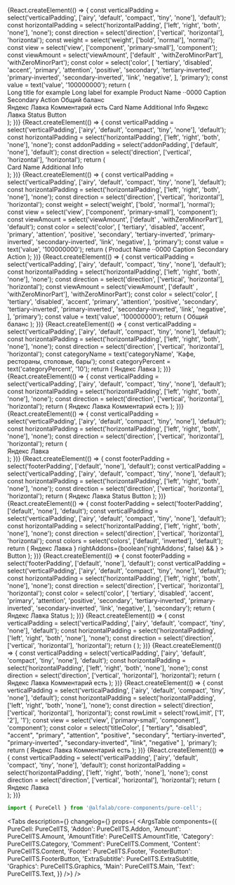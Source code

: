 



<Meta
    title='Компоненты/PureCell'
    component={PureCell}
/>


<!-- Canvas -->

<Story name='PureCell'>
    {React.createElement(() => {
    const verticalPadding = select('verticalPadding', ['airy', 'default', 'compact', 'tiny', 'none'], 'default');
    const horizontalPadding = select('horizontalPadding', ['left', 'right', 'both', 'none'], 'none');
    const direction = select('direction', ['vertical', 'horizontal'], 'horizontal');
        const weight = select('weight', ['bold', 'normal'], 'normal');
    const view = select('view', ['component', 'primary-small'], 'component');
    const viewAmount = select('viewAmount', ['default' , 'withZeroMinorPart'], 'withZeroMinorPart');
    const color = select('color',
    [
    'tertiary',
    'disabled',
    'accent',
    'primary',
    'attention',
    'positive',
    'secondary',
    'tertiary-inverted',
    'primary-inverted',
    'secondary-inverted',
    'link',
    'negative',
    ], 'primary');
    const value = text('value', '100000000');
    return (
        <div style={{
                display: 'flex', justifyContent: 'space-around'
            }}>
        <div style={{
                display: 'flex', gap: '20px', flexWrap: 'nowrap', flexDirection: 'column', flexBasis: '250px'
            }}>
        <PureCell href={ text('href', '') } verticalPadding={ verticalPadding } horizontalPadding={ horizontalPadding } direction={ direction }>
            <PureCell.Graphics>
                <StarMIcon />
            </PureCell.Graphics>
            <PureCell.Content>
                <PureCell.Main>
                    <PureCell.Text titleColor="primary" view="component" value="Value" valueColor="secondary" rowLimit={1}>
                        Long title for example
                    </PureCell.Text>
                    <PureCell.Text titleColor="secondary" view="primary-small" value="SubValue" valueColor="secondary" rowLimit={1}>
                        Long label for example
                    </PureCell.Text>
                </PureCell.Main>
            </PureCell.Content>
        </PureCell>
        <PureCell href={ text('href', '') } verticalPadding={ verticalPadding } horizontalPadding={ horizontalPadding } direction={ direction }>
            <PureCell.Content>
            <PureCell.Main>
                <PureCell.Text titleColor="secondary" view="primary-small">
                    Product Name ··0000
                </PureCell.Text>
                <PureCell.Amount
                view={ viewAmount } value={ value } minorUnits='100' currency='RUR'
                weight={ weight } color={ color }/>
            </PureCell.Main>
            <PureCell.Footer>
                <Typography.Text titleColor="secondary" view="primary-small">
                    Caption Secondary
                </Typography.Text>
                <PureCell.FooterButton>Action</PureCell.FooterButton>
            </PureCell.Footer>
        </PureCell.Content>
        </PureCell>
        <PureCell href={ text('href', '') } verticalPadding={ verticalPadding } horizontalPadding={ horizontalPadding } direction={ direction }>
            <PureCell.Content>
                <PureCell.Main>
                    <PureCell.Text titleColor="secondary" view="primary-small">
                        Общий баланс
                    </PureCell.Text>
                    <PureCell.AmountTitle
                        view={ viewAmount } value={ value } minorUnits='100' currency='RUR'
                        transparentMinor={ true }
                        color={ color }
                    />
                </PureCell.Main>
                <PureCell.Addon verticalAlign="center">
                    <ChevronForwardMIcon />
                </PureCell.Addon>
            </PureCell.Content>
        </PureCell>
        </div>
        <div style={{
                display: 'flex', gap: '20px', flexWrap: 'nowrap', flexDirection: 'column'
            }}>
        <PureCell href={ text('href', '') } verticalPadding={ verticalPadding } horizontalPadding={ horizontalPadding } direction={ direction }>
            <PureCell.Content>
                <PureCell.Main>
                    <PureCell.Text titleColor="primary" view="component" rowLimit={ 1 }>
                        Яндекс Лавка
                    </PureCell.Text>
                    <PureCell.Category
                        categoryName='Кафе, рестораны, столовые, бары'
                        categoryPercent={ 10 }
                    />
                </PureCell.Main>
                <PureCell.Footer>
                    <PureCell.Comment>Комментарий есть</PureCell.Comment>
                </PureCell.Footer>
            </PureCell.Content>
        </PureCell>
        <PureCell href={ text('href', '') } verticalPadding={ verticalPadding } horizontalPadding={ horizontalPadding } direction={ direction }>
            <PureCell.Graphics>
                <Circle />
            </PureCell.Graphics>
            <PureCell.Content>
                <PureCell.Main>
                    <PureCell.Text titleColor="primary" view="component">
                        Card Name
                    </PureCell.Text>
                    <PureCell.Text titleColor="secondary" view="primary-small">
                        Additional Info
                    </PureCell.Text>
                </PureCell.Main>
                <PureCell.Addon verticalAlign="center">
                    <InformationCircleMIcon  style={{color: '#c5c5c7'}}/>
                </PureCell.Addon>
            </PureCell.Content>
        </PureCell>
        <PureCell href={ text('href', '') } verticalPadding={ verticalPadding } horizontalPadding={ horizontalPadding } direction={ direction }>
            <PureCell.Graphics>
                <Circle/>
            </PureCell.Graphics>
            <PureCell.Content>
                <PureCell.Main>
                    <PureCell.Text titleColor="primary" view="component" rowLimit={ 1 }>
                        Яндекс Лавка
                    </PureCell.Text>
                    <PureCell.Category
                        categoryName="Кафе, рестораны, столовые, бары"
                        categoryPercent={ 10 }
                    />
                </PureCell.Main>
                <PureCell.Footer>
                    <PureCell.ExtraSubtitle>Status</PureCell.ExtraSubtitle>
                    <PureCell.FooterButton>Button</PureCell.FooterButton>
                </PureCell.Footer>
            </PureCell.Content>
        </PureCell>
        </div>
        </div>
    );
    })}
</Story>

<Story name='PureCell.Addon'>
    {React.createElement(() => {
    const verticalPadding = select('verticalPadding', ['airy', 'default', 'compact', 'tiny', 'none'], 'default');
    const horizontalPadding = select('horizontalPadding', ['left', 'right', 'both', 'none'], 'none');
    const addonPadding = select('addonPadding', ['default', 'none'], 'default');
    const direction = select('direction', ['vertical', 'horizontal'], 'horizontal');
    return (
        <div style={{
                width: '400px',
            }}>
        <PureCell href={ text('href', '') } verticalPadding={ verticalPadding } horizontalPadding={ horizontalPadding } direction={ direction }>
            <PureCell.Graphics>
                <Circle />
            </PureCell.Graphics>
            <PureCell.Content>
                        <PureCell.Main>
                            <PureCell.Text titleColor="primary" view="component">
                                Card Name
                            </PureCell.Text>
                            <PureCell.Text titleColor="secondary" view="primary-small">
                                Additional Info
                            </PureCell.Text>
                        </PureCell.Main>
                        <PureCell.Addon verticalAlign="center" addonPadding={addonPadding}>
                            <InformationCircleMIcon  style={{color: '#c5c5c7'}}/>
                        </PureCell.Addon>
                    </PureCell.Content>
        </PureCell>
        </div>
    );
    })}
</Story>

<Story name='PureCell.Amount'>
    {React.createElement(() => {
    const verticalPadding = select('verticalPadding', ['airy', 'default', 'compact', 'tiny', 'none'], 'default');
    const horizontalPadding = select('horizontalPadding', ['left', 'right', 'both', 'none'], 'none');    const direction = select('direction', ['vertical', 'horizontal'], 'horizontal');
    const weight = select('weight', ['bold', 'normal'], 'normal');
    const view = select('view', ['component', 'primary-small'], 'component');
    const viewAmount = select('viewAmount', ['default' , 'withZeroMinorPart'], 'default');
    const color = select('color',
    [
    'tertiary',
    'disabled',
    'accent',
    'primary',
    'attention',
    'positive',
    'secondary',
    'tertiary-inverted',
    'primary-inverted',
    'secondary-inverted',
    'link',
    'negative',
    ], 'primary');
    const value = text('value', '100000000');
    return (
            <PureCell href={ text('href', '') } verticalPadding={ verticalPadding } horizontalPadding={ horizontalPadding } direction={ direction }>
                 <PureCell.Content>
                    <PureCell.Main>
                        <PureCell.Text titleColor="secondary" view="primary-small">
                            Product Name ··0000
                        </PureCell.Text>
                        <PureCell.Amount
                        view={ viewAmount } value={ value } minorUnits='100' currency='RUR'
                        weight={ weight } color={ color }/>
                    </PureCell.Main>
                    <PureCell.Footer>
                        <Typography.Text color="secondary" view="primary-small">
                            Caption Secondary
                        </Typography.Text>
                        <PureCell.FooterButton>Action</PureCell.FooterButton>
                    </PureCell.Footer>
                </PureCell.Content>
            </PureCell>
    );
    })}
</Story>

<Story name='PureCell.AmountTitle'>
    {React.createElement(() => {
    const verticalPadding = select('verticalPadding', ['airy', 'default', 'compact', 'tiny', 'none'], 'default');
    const horizontalPadding = select('horizontalPadding', ['left', 'right', 'both', 'none'], 'none');    const direction = select('direction', ['vertical', 'horizontal'], 'horizontal');
    const viewAmount = select('viewAmount', ['default' , 'withZeroMinorPart'], 'withZeroMinorPart');
    const color = select('color',
    [
    'tertiary',
    'disabled',
    'accent',
    'primary',
    'attention',
    'positive',
    'secondary',
    'tertiary-inverted',
    'primary-inverted',
    'secondary-inverted',
    'link',
    'negative',
    ], 'primary');
    const value = text('value', '100000000');
    return (
            <PureCell href={ text('href', '') } verticalPadding={ verticalPadding } horizontalPadding={ horizontalPadding } direction={ direction }>
                <PureCell.Content>
                    <PureCell.Main>
                        <PureCell.Text titleColor="secondary" view="primary-small">
                            Общий баланс
                        </PureCell.Text>
                        <PureCell.AmountTitle
                            view={ viewAmount }
                            value={ value }
                            minorUnits='100'
                            currency='RUR'
                            color={ color }
                            transparentMinor={ true }
                        />
                    </PureCell.Main>
                    <PureCell.Addon verticalAlign="center">
                        <ChevronForwardMIcon />
                    </PureCell.Addon>
                </PureCell.Content>
            </PureCell>
    );
    })}
</Story>

<Story name='PureCell.Category'>
    {React.createElement(() => {
    const verticalPadding = select('verticalPadding', ['airy', 'default', 'compact', 'tiny', 'none'], 'default');
    const horizontalPadding = select('horizontalPadding', ['left', 'right', 'both', 'none'], 'none');    const direction = select('direction', ['vertical', 'horizontal'], 'horizontal');
    const categoryName = text('categoryName', 'Кафе, рестораны, столовые, бары');
    const categoryPercent = text('categoryPercent', '10');
    return (
            <PureCell href={ text('href', '') } verticalPadding={ verticalPadding } horizontalPadding={ horizontalPadding } direction={ direction }>
                <PureCell.Graphics>
                    <Circle />
                </PureCell.Graphics>
                <PureCell.Content>
                    <PureCell.Main>
                        <PureCell.Text titleColor="primary" view="component" rowLimit={ 1 }>
                            Яндекс Лавка
                        </PureCell.Text>
                        <PureCell.Category
                            categoryName={ categoryName }
                            categoryPercent={ categoryPercent }
                        />
                    </PureCell.Main>
                </PureCell.Content>
            </PureCell>
    );
    })}
</Story>

<Story name='PureCell.Comment'>
    {React.createElement(() => {
    const verticalPadding = select('verticalPadding', ['airy', 'default', 'compact', 'tiny', 'none'], 'default');
    const horizontalPadding = select('horizontalPadding', ['left', 'right', 'both', 'none'], 'none');    const direction = select('direction', ['vertical', 'horizontal'], 'horizontal');
    return (
            <PureCell href={ text('href', '') } verticalPadding={ verticalPadding } horizontalPadding={ horizontalPadding } direction={ direction }>
                <PureCell.Content>
                    <PureCell.Main>
                        <PureCell.Text titleColor="primary" view="component" rowLimit={ 1 }>
                            Яндекс Лавка
                        </PureCell.Text>
                        <PureCell.Category
                            categoryName='Кафе, рестораны, столовые, бары'
                            categoryPercent={ 10 }
                        />
                    </PureCell.Main>
                    <PureCell.Footer>
                        <PureCell.Comment>Комментарий есть</PureCell.Comment>
                    </PureCell.Footer>
                </PureCell.Content>
            </PureCell>
    );
    })}
</Story>

<Story name='PureCell.Content'>
    {React.createElement(() => {
    const verticalPadding = select('verticalPadding', ['airy', 'default', 'compact', 'tiny', 'none'], 'default');
    const horizontalPadding = select('horizontalPadding', ['left', 'right', 'both', 'none'], 'none');    const direction = select('direction', ['vertical', 'horizontal'], 'horizontal');
    return (
        <div style={{
                width: '400px',
            }}>
            <PureCell href={ text('href', '') } verticalPadding={ verticalPadding } horizontalPadding={ horizontalPadding } direction={ direction }>
                <PureCell.Graphics>
                    <Circle  />
                </PureCell.Graphics>
                <PureCell.Content>
                    <PureCell.Main>
                        <PureCell.Text titleColor="primary" view="component" rowLimit={ 1 }>
                            Яндекс Лавка
                        </PureCell.Text>
                        <PureCell.Category
                            categoryName="Кафе, рестораны, столовые, бары"
                            categoryPercent={ 10 }
                        />
                    </PureCell.Main>
                    <PureCell.Addon>
                        <InformationCircleMIcon/>
                    </PureCell.Addon>
                </PureCell.Content>
            </PureCell>
        </div>
    );
    })}
</Story>

<Story name='PureCell.Footer'>
    {React.createElement(() => {
    const footerPadding = select('footerPadding', ['default', 'none'], 'default');
    const verticalPadding = select('verticalPadding', ['airy', 'default', 'compact', 'tiny', 'none'], 'default');
    const horizontalPadding = select('horizontalPadding', ['left', 'right', 'both', 'none'], 'none');    const direction = select('direction', ['vertical', 'horizontal'], 'horizontal');
    return (
            <PureCell href={ text('href', '') } verticalPadding={ verticalPadding } horizontalPadding={ horizontalPadding } direction={ direction }>
                <PureCell.Graphics>
                    <Circle/>
                </PureCell.Graphics>
                <PureCell.Content>
                    <PureCell.Main>
                        <PureCell.Text titleColor="primary" view="component" rowLimit={ 1 }>
                            Яндекс Лавка
                        </PureCell.Text>
                        <PureCell.Category
                            categoryName="Кафе, рестораны, столовые, бары"
                            categoryPercent={ 10 }
                        />
                    </PureCell.Main>
                    <PureCell.Footer footerPadding={footerPadding}>
                        <PureCell.ExtraSubtitle>Status</PureCell.ExtraSubtitle>
                        <PureCell.FooterButton>Button</PureCell.FooterButton>
                    </PureCell.Footer>
                </PureCell.Content>
            </PureCell>
    );
    })}
</Story>

<Story name='PureCell.FooterButton'>
    {React.createElement(() => {
    const footerPadding = select('footerPadding', ['default', 'none'], 'default');
    const verticalPadding = select('verticalPadding', ['airy', 'default', 'compact', 'tiny', 'none'], 'default');
    const horizontalPadding = select('horizontalPadding', ['left', 'right', 'both', 'none'], 'none');    const direction = select('direction', ['vertical', 'horizontal'], 'horizontal');
    const colors = select('colors', ['default', 'inverted'], 'default');
    return (
            <PureCell href={ text('href', '') } verticalPadding={ verticalPadding } horizontalPadding={ horizontalPadding } direction={ direction }>
                <PureCell.Content>
                    <PureCell.Main>
                        <PureCell.Text titleColor="primary" view="component" rowLimit={ 1 }>
                            Яндекс Лавка
                        </PureCell.Text>
                        <PureCell.Category
                            categoryName="Кафе, рестораны, столовые, бары"
                            categoryPercent={ 10 }
                        />
                    </PureCell.Main>
                    <PureCell.Footer footerPadding={footerPadding}>
                        <PureCell.FooterButton
                            view={select('view', VIEWS, 'primary')}
                            colors={colors}
                            href={text('href', '')}
                            loading={boolean('loading')}
                            disabled={boolean('disabled', false)}
                            block={boolean('block', false)}
                            nowrap={boolean('nowrap', false)}
                            leftAddons={boolean('leftAddons', false) && <StarMIcon />}
                            rightAddons={boolean('rightAddons', false) && <StarMIcon />}
                    >
                    Button
                    </PureCell.FooterButton>
                    </PureCell.Footer>
                </PureCell.Content>
            </PureCell>
    );
    })}
</Story>

<Story name='PureCell.ExtraSubtitle'>
    {React.createElement(() => {
    const footerPadding = select('footerPadding', ['default', 'none'], 'default');
    const verticalPadding = select('verticalPadding', ['airy', 'default', 'compact', 'tiny', 'none'], 'default');
    const horizontalPadding = select('horizontalPadding', ['left', 'right', 'both', 'none'], 'none');    const direction = select('direction', ['vertical', 'horizontal'], 'horizontal');
        const color = select('color',
    [
    'tertiary',
    'disabled',
    'accent',
    'primary',
    'attention',
    'positive',
    'secondary',
    'tertiary-inverted',
    'primary-inverted',
    'secondary-inverted',
    'link',
    'negative',
    ], 'secondary');
    return (
            <PureCell href={ text('href', '') } verticalPadding={ verticalPadding } horizontalPadding={ horizontalPadding } direction={ direction }>
                <PureCell.Content>
                    <PureCell.Main>
                        <PureCell.Text titleColor="primary" view="component" rowLimit={ 1 }>
                            Яндекс Лавка
                        </PureCell.Text>
                        <PureCell.Category
                            categoryName="Кафе, рестораны, столовые, бары"
                            categoryPercent={ 10 }
                        />
                    </PureCell.Main>
                    <PureCell.Footer footerPadding={footerPadding}>
                        <PureCell.ExtraSubtitle color={ color }>Status</PureCell.ExtraSubtitle>
                    </PureCell.Footer>
                </PureCell.Content>
            </PureCell>
    );
    })}
</Story>

<Story name='PureCell.Graphics'>
    {React.createElement(() => {
    const verticalPadding = select('verticalPadding', ['airy', 'default', 'compact', 'tiny', 'none'], 'default');
    const horizontalPadding = select('horizontalPadding', ['left', 'right', 'both', 'none'], 'none');    const direction = select('direction', ['vertical', 'horizontal'], 'horizontal');
    return (
            <PureCell href={ text('href', '') } verticalPadding={ verticalPadding } horizontalPadding={ horizontalPadding } direction={ direction }>
                <PureCell.Graphics>
                    <Circle/>
                </PureCell.Graphics>
            </PureCell>
    );
    })}
</Story>

<Story name='PureCell.Main'>
    {React.createElement(() => {
    const verticalPadding = select('verticalPadding', ['airy', 'default', 'compact', 'tiny', 'none'], 'default');
    const horizontalPadding = select('horizontalPadding', ['left', 'right', 'both', 'none'], 'none');    const direction = select('direction', ['vertical', 'horizontal'], 'horizontal');
    return (
            <PureCell href={ text('href', '') } verticalPadding={ verticalPadding } horizontalPadding={ horizontalPadding } direction={ direction }>
                <PureCell.Graphics>
                    <Circle  />
                </PureCell.Graphics>
                <PureCell.Content>
                    <PureCell.Main>
                        <PureCell.Text titleColor="primary" view="component" rowLimit={ 1 }>
                            Яндекс Лавка
                        </PureCell.Text>
                        <PureCell.Category
                            categoryName="Кафе, рестораны, столовые, бары"
                            categoryPercent={ 10 }
                        />
                    </PureCell.Main>
                    <PureCell.Addon>
                    </PureCell.Addon>
                    <PureCell.Footer>
                        <PureCell.Comment>Комментарий есть</PureCell.Comment>
                    </PureCell.Footer>
                </PureCell.Content>
            </PureCell>
    );
    })}
</Story>

<Story name='PureCell.Text'>
    {React.createElement(() => {
    const verticalPadding = select('verticalPadding', ['airy', 'default', 'compact', 'tiny', 'none'], 'default');
    const horizontalPadding = select('horizontalPadding', ['left', 'right', 'both', 'none'], 'none');    const direction = select('direction', ['vertical', 'horizontal'], 'horizontal');
    const rowLimit = select('rowLimit', ['1', '2'], '1');
    const view = select('view', ['primary-small', 'component'], 'component');
    const color = select('titleColor',
    [
    "tertiary",
    "disabled",
    "accent",
    "primary",
    "attention",
    "positive",
    "secondary",
    "tertiary-inverted",
    "primary-inverted",
    "secondary-inverted",
    "link",
    "negative"
    ], 'primary');
    return (
            <PureCell href={ text('href', '') } verticalPadding={ verticalPadding } horizontalPadding={ horizontalPadding } direction={ direction }>
                <PureCell.Graphics>
                    <Circle />
                </PureCell.Graphics>
                <PureCell.Content>
                    <PureCell.Main>
                        <PureCell.Text
                        titleColor={ color }
                        value={text('value', '')}
                        view={view}
                        rowLimit={ rowLimit }
                        >
                            Яндекс Лавка
                        </PureCell.Text>
                        <PureCell.Category
                            categoryName="Кафе, рестораны, столовые, бары"
                            categoryPercent={ 10 }
                        />
                    </PureCell.Main>
                    <PureCell.Footer>
                        <PureCell.Comment>Комментарий есть</PureCell.Comment>
                    </PureCell.Footer>
                </PureCell.Content>
            </PureCell>
    );
    })}
</Story>

<Story name='PureCell.AdditionalContent'>
    {React.createElement(() => {
    const verticalPadding = select('verticalPadding', ['airy', 'default', 'compact', 'tiny', 'none'], 'default');
    const horizontalPadding = select('horizontalPadding', ['left', 'right', 'both', 'none'], 'none');    const direction = select('direction', ['vertical', 'horizontal'], 'horizontal');
    return (
        <div style={{
                width: '400px',
            }}>
            <PureCell href={ text('href', '') } verticalPadding={ verticalPadding } horizontalPadding={ horizontalPadding } direction={ direction }>
                <PureCell.Graphics stretch={boolean('stretchGraphics', false)}>
                    <Circle  />
                </PureCell.Graphics>
                <PureCell.Content stretch={boolean('stretchContent', true)}>
                    <PureCell.Main>
                        <PureCell.Text titleColor="primary" view="component" rowLimit={ 1 }>
                            Яндекс Лавка
                        </PureCell.Text>
                    </PureCell.Main>
                    <PureCell.Addon verticalAlign="center">
                        <InformationCircleMIcon/>
                    </PureCell.Addon>
                </PureCell.Content>
                <PureCell.AdditionalContent verticalAlign="center" stretch={boolean('stretchAdditionalContent', false)}>
                    <CircularProgressBar value={25} size='s' />
                </PureCell.AdditionalContent>
            </PureCell>
        </div>
    );
    })}
</Story>

<!-- Docs -->

<ComponentHeader
    name='PureCell'
    version={version}
    package='@alfalab/core-components/pure-cell'
    design='https://www.figma.com/file/cdNnkh2QdxuvYLrBm4cubM/Web-%3A%3A-Core-Default-Components?node-id=57194%3A101560'
/>

```jsx
import { PureCell } from '@alfalab/core-components/pure-cell';
```

<Tabs
    description={<Description />}
    changelog={<Changelog />}
    props={
        <ArgsTable components={{
            PureCell: PureCellTS,
            'Addon': PureCellTS.Addon,
            'Amount': PureCellTS.Amount,
            'AmountTitle': PureCellTS.AmountTitle,
            'Category': PureCellTS.Category,
            'Comment': PureCellTS.Comment,
            'Content': PureCellTS.Content,
            'Footer': PureCellTS.Footer,
            'FooterButton': PureCellTS.FooterButton,
            'ExtraSubtitle': PureCellTS.ExtraSubtitle,
            'Graphics': PureCellTS.Graphics,
            'Main': PureCellTS.Main,
            'Text': PureCellTS.Text,
        }} />}
/>
